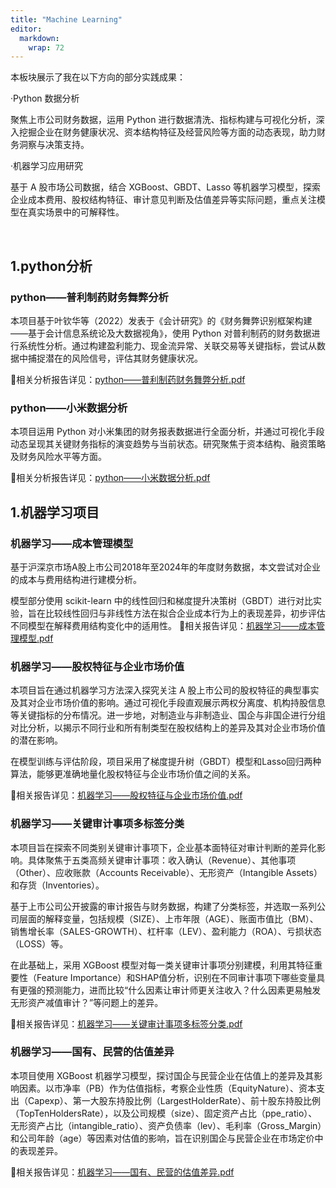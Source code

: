 ```yaml
---
title: "Machine Learning"
editor: 
  markdown: 
    wrap: 72
---
```


本板块展示了我在以下方向的部分实践成果：

·Python 数据分析

聚焦上市公司财务数据，运用 Python 进行数据清洗、指标构建与可视化分析，深入挖掘企业在财务健康状况、资本结构特征及经营风险等方面的动态表现，助力财务洞察与决策支持。

·机器学习应用研究

基于 A 股市场公司数据，结合 XGBoost、GBDT、Lasso 等机器学习模型，探索企业成本费用、股权结构特征、审计意见判断及估值差异等实际问题，重点关注模型在真实场景中的可解释性。



&emsp;

## 1.python分析
### python——普利制药财务舞弊分析
本项目基于叶钦华等（2022）发表于《会计研究》的《财务舞弊识别框架构建——基于会计信息系统论及大数据视角》，使用 Python 对普利制药的财务数据进行系统性分析。通过构建盈利能力、现金流异常、关联交易等关键指标，尝试从数据中捕捉潜在的风险信号，评估其财务健康状况。

📄相关分析报告详见：[python——普利制药财务舞弊分析.pdf](/docs/pdf/python——普利制药财务舞弊分析.pdf)


### python——小米数据分析
本项目运用 Python 对小米集团的财务报表数据进行全面分析，并通过可视化手段动态呈现其关键财务指标的演变趋势与当前状态。研究聚焦于资本结构、融资策略及财务风险水平等方面。

📄相关分析报告详见：[python——小米数据分析.pdf](/docs\pdf\python——小米数据分析.pdf)

## 1.机器学习项目
### 机器学习——成本管理模型
基于沪深京市场A股上市公司2018年至2024年的年度财务数据，本文尝试对企业的成本与费用结构进行建模分析。

模型部分使用 scikit-learn 中的线性回归和梯度提升决策树（GBDT）进行对比实验，旨在比较线性回归与非线性方法在拟合企业成本行为上的表现差异，初步评估不同模型在解释费用结构变化中的适用性。
📄相关报告详见：[机器学习——成本管理模型.pdf](/docs\pdf\机器学习——成本管理模型.pdf)


### 机器学习——股权特征与企业市场价值
本项目旨在通过机器学习方法深入探究关注 A 股上市公司的股权特征的典型事实及其对企业市场价值的影响。通过可视化手段直观展示两权分离度、机构持股信息等关键指标的分布情况。进一步地，对制造业与非制造业、国企与非国企进行分组对比分析，以揭示不同行业和所有制类型在股权结构上的差异及其对企业市场价值的潜在影响。

在模型训练与评估阶段，项目采用了梯度提升树（GBDT）模型和Lasso回归两种算法，能够更准确地量化股权特征与企业市场价值之间的关系。

📄相关报告详见：[机器学习——股权特征与企业市场价值.pdf](/docs\pdf\机器学习——股权特征与企业市场价值.pdf)

### 机器学习——关键审计事项多标签分类
本项目旨在探索不同类别关键审计事项下，企业基本面特征对审计判断的差异化影响。具体聚焦于五类高频关键审计事项：收入确认（Revenue）、其他事项（Other）、应收账款（Accounts Receivable）、无形资产（Intangible Assets）和存货（Inventories）。

基于上市公司公开披露的审计报告与财务数据，构建了分类标签，并选取一系列公司层面的解释变量，包括规模（SIZE）、上市年限（AGE）、账面市值比（BM）、销售增长率（SALES-GROWTH）、杠杆率（LEV）、盈利能力（ROA）、亏损状态（LOSS）等。

在此基础上，采用 XGBoost 模型对每一类关键审计事项分别建模，利用其特征重要性（Feature Importance）和SHAP值分析，识别在不同审计事项下哪些变量具有更强的预测能力，进而比较“什么因素让审计师更关注收入？什么因素更易触发无形资产减值审计？”等问题上的差异。

📄相关报告详见：[机器学习——关键审计事项多标签分类.pdf](/docs\pdf\机器学习——关键审计事项多标签分类.pdf)

### 机器学习——国有、民营的估值差异
本项目使用 XGBoost 机器学习模型，探讨国企与民营企业在估值上的差异及其影响因素。以市净率（PB）作为估值指标，考察企业性质（EquityNature）、资本支出（Capexp）、第一大股东持股比例（LargestHolderRate）、前十股东持股比例（TopTenHoldersRate），以及公司规模（size）、固定资产占比（ppe_ratio）、无形资产占比（intangible_ratio）、资产负债率（lev）、毛利率（Gross_Margin）和公司年龄（age）等因素对估值的影响，旨在识别国企与民营企业在市场定价中的表现差异。


📄相关报告详见：[机器学习——国有、民营的估值差异.pdf](/docs\pdf\机器学习——国有、民营的估值差异.pdf)